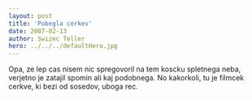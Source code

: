 ```yaml
---
layout: post
title: 'Pobegla cerkev'
date: 2007-02-13
author: Swizec Teller
hero: ../../../defaultHero.jpg
---
```

Opa, ze lep cas nisem nic spregovoril na tem koscku spletnega neba, verjetno je zatajil spomin ali kaj podobnega. No kakorkoli, tu je filmcek cerkve, ki bezi od sosedov, uboga rec.